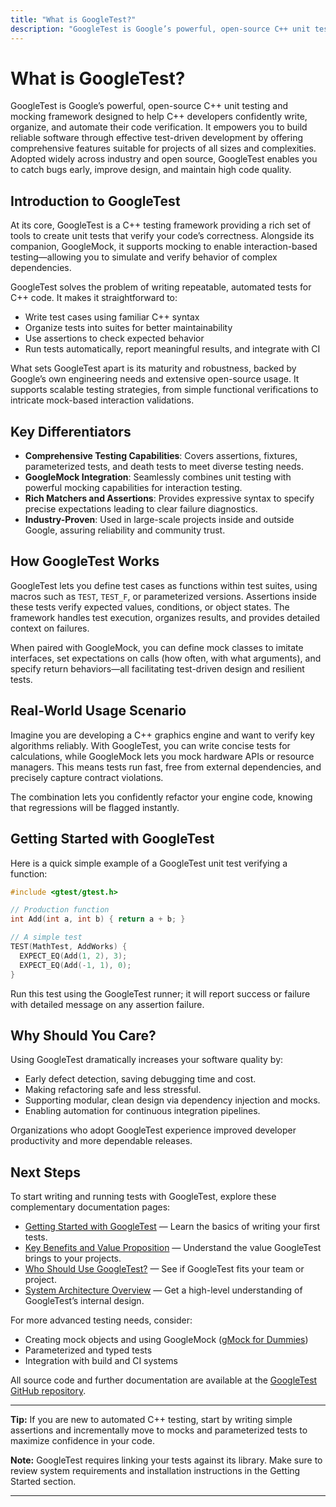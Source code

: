 ```yaml
---
title: "What is GoogleTest?"
description: "GoogleTest is Google’s powerful, open-source C++ unit testing and mocking framework designed to help C++ developers confidently write, organize, and automate their code verification. It provides a comprehensive set of features for all types of projects, ensuring reliability and enabling effective test-driven development. Learn about its origins and widely-proven adoption in industry and open source."
---
```


# What is GoogleTest?

GoogleTest is Google’s powerful, open-source C++ unit testing and mocking framework designed to help C++ developers confidently write, organize, and automate their code verification. It empowers you to build reliable software through effective test-driven development by offering comprehensive features suitable for projects of all sizes and complexities. Adopted widely across industry and open source, GoogleTest enables you to catch bugs early, improve design, and maintain high code quality.

## Introduction to GoogleTest

At its core, GoogleTest is a C++ testing framework providing a rich set of tools to create unit tests that verify your code’s correctness. Alongside its companion, GoogleMock, it supports mocking to enable interaction-based testing—allowing you to simulate and verify behavior of complex dependencies.

GoogleTest solves the problem of writing repeatable, automated tests for C++ code. It makes it straightforward to:

- Write test cases using familiar C++ syntax
- Organize tests into suites for better maintainability
- Use assertions to check expected behavior
- Run tests automatically, report meaningful results, and integrate with CI

What sets GoogleTest apart is its maturity and robustness, backed by Google’s own engineering needs and extensive open-source usage. It supports scalable testing strategies, from simple functional verifications to intricate mock-based interaction validations.

## Key Differentiators

- **Comprehensive Testing Capabilities**: Covers assertions, fixtures, parameterized tests, and death tests to meet diverse testing needs.
- **GoogleMock Integration**: Seamlessly combines unit testing with powerful mocking capabilities for interaction testing.
- **Rich Matchers and Assertions**: Provides expressive syntax to specify precise expectations leading to clear failure diagnostics.
- **Industry-Proven**: Used in large-scale projects inside and outside Google, assuring reliability and community trust.

## How GoogleTest Works

GoogleTest lets you define test cases as functions within test suites, using macros such as `TEST`, `TEST_F`, or parameterized versions. Assertions inside these tests verify expected values, conditions, or object states. The framework handles test execution, organizes results, and provides detailed context on failures.

When paired with GoogleMock, you can define mock classes to imitate interfaces, set expectations on calls (how often, with what arguments), and specify return behaviors—all facilitating test-driven design and resilient tests.

## Real-World Usage Scenario

Imagine you are developing a C++ graphics engine and want to verify key algorithms reliably. With GoogleTest, you can write concise tests for calculations, while GoogleMock lets you mock hardware APIs or resource managers. This means tests run fast, free from external dependencies, and precisely capture contract violations.

The combination lets you confidently refactor your engine code, knowing that regressions will be flagged instantly.

## Getting Started with GoogleTest

Here is a quick simple example of a GoogleTest unit test verifying a function:

```cpp
#include <gtest/gtest.h>

// Production function
int Add(int a, int b) { return a + b; }

// A simple test
TEST(MathTest, AddWorks) {
  EXPECT_EQ(Add(1, 2), 3);
  EXPECT_EQ(Add(-1, 1), 0);
}
```

Run this test using the GoogleTest runner; it will report success or failure with detailed message on any assertion failure.

## Why Should You Care?

Using GoogleTest dramatically increases your software quality by:

- Early defect detection, saving debugging time and cost.
- Making refactoring safe and less stressful.
- Supporting modular, clean design via dependency injection and mocks.
- Enabling automation for continuous integration pipelines.

Organizations who adopt GoogleTest experience improved developer productivity and more dependable releases.

## Next Steps

To start writing and running tests with GoogleTest, explore these complementary documentation pages:

- [Getting Started with GoogleTest](https://github.com/google/googletest/blob/main/docs/gmock_for_dummies.md) — Learn the basics of writing your first tests.
- [Key Benefits and Value Proposition](/overview/introduction-core-value/value-proposition-benefits) — Understand the value GoogleTest brings to your projects.
- [Who Should Use GoogleTest?](/overview/introduction-core-value/target-audience-use-cases) — See if GoogleTest fits your team or project.
- [System Architecture Overview](/overview/architecture-core-features/core-architecture-overview) — Get a high-level understanding of GoogleTest’s internal design.

For more advanced testing needs, consider:

- Creating mock objects and using GoogleMock ([gMock for Dummies](https://google.github.io/googletest/gmock_for_dummies.html))
- Parameterized and typed tests
- Integration with build and CI systems

All source code and further documentation are available at the [GoogleTest GitHub repository](https://github.com/google/googletest).


---

**Tip:** If you are new to automated C++ testing, start by writing simple assertions and incrementally move to mocks and parameterized tests to maximize confidence in your code.

**Note:** GoogleTest requires linking your tests against its library. Make sure to review system requirements and installation instructions in the Getting Started section.

---